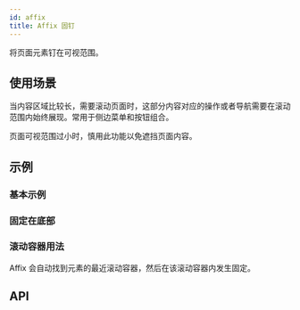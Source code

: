 ```yaml
---
id: affix
title: Affix 固钉
---
```



将页面元素钉在可视范围。

## 使用场景

当内容区域比较长，需要滚动页面时，这部分内容对应的操作或者导航需要在滚动范围内始终展现。常用于侧边菜单和按钮组合。

页面可视范围过小时，慎用此功能以免遮挡页面内容。

## 示例

### 基本示例

<Story fn={stories.AffixDocExample} />

### 固定在底部

<Story fn={stories.AffixDocExample2} />

### 滚动容器用法

Affix 会自动找到元素的最近滚动容器，然后在该滚动容器内发生固定。

<Story fn={stories.AffixDocExample3} />

## API

<PropsTable component={Affix} />
